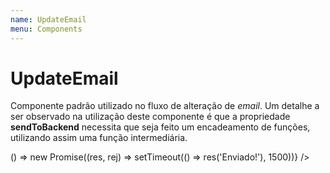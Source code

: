```yaml
---
name: UpdateEmail
menu: Components
---
```



# UpdateEmail
Componente padrão utilizado no fluxo de alteração de *email*. Um detalhe a ser observado na utilização deste componente é que a propriedade **sendToBackend** necessita que seja feito um encadeamento de funções, utilizando assim uma função intermediária.

<Playground>
    <div style={{height: 400, ...containerWithoutHeight}} >
        <UpdateEmail sendToBackend={() => () => new Promise((res, rej) => setTimeout(() => res('Enviado!'), 1500))} />
    </div>
</Playground>

<Props of={UpdateEmail} />